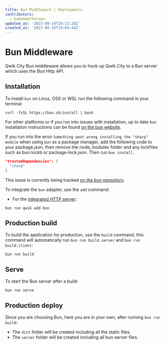 ```yaml
---
title: Bun Middleware | Deployments
contributors:
  - EamonHeffernan
updated_at: '2023-09-18T19:13:28Z'
created_at: '2023-09-18T19:04:44Z'
---
```


# Bun Middleware

Qwik City Bun middleware allows you to hook up Qwik City to a Bun server which uses the Bun Http API.

## Installation

To install `bun` on Linux, OSX or WSL run the following command in your terminal

```shell
curl -fsSL https://bun.sh/install | bash 
```

For other platforms or if you run into issues with installation, up to date `bun` installation instructions can be found [on the bun website](https://bun.sh/docs/installation).

If you run into the error `Something went wrong installing the "sharp" module` when using `bun` as a package manager, add the following code to your package.json, then remove the node_modules folder and any lockfiles such as bun.lockb or package-lock.json. Then run `bun install`.

```json
"trustedDependencies": [ 
  "sharp"
]
```
This issue is currently being tracked [on the bun repository](https://github.com/oven-sh/bun/issues/3783).

To integrate the `bun` adapter, use the `add` command:

- For the [integrated HTTP server](https://bun.sh/docs/api/http):

```shell
bun run qwik add bun
```

## Production build

To build the application for production, use the `build` command, this command will automatically run `bun run build.server` and `bun run build.client`:

```shell
bun run build
```

## Serve

To start the Bun server after a build:

```shell
bun run serve
```

## Production deploy

Since you are choosing Bun, here you are in your own, after running `bun run build`:

- The `dist` folder will be created including all the static files.
- The `server` folder will be created including all bun server files.
